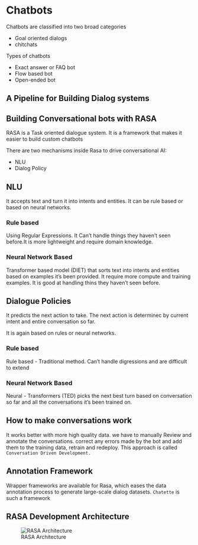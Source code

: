 # Chatbots
Chatbots are classified into two broad categories

* Goal oriented dialogs
* chitchats

Types of chatbots

* Exact answer or FAQ bot
* Flow based bot
* Open-ended bot


## A Pipeline for Building Dialog systems
[](/Images/dialog_system.png)


## Building Conversational bots with RASA

RASA is a Task oriented dialogue system. It is a framework that makes it easier to build custom chatbots

There are two mechanisms inside Rasa to drive conversational AI:

* NLU
* Dialog Policy

## NLU
It accepts text and turn it into intents and entities. It can be rule based or based on neural networks.

### Rule based
Using Regular Expressions.
It Can't handle things they haven't seen before.It is more lightweight and require domain knowledge.

### Neural Network Based
Transformer based model (DIET) that sorts text into intents and entities based on examples it's been provided. It require more compute and training examples. It is good at handling thins they haven't seen before.

## Dialogue Policies
It predicts the next action to take. The next action is determinec by current intent and entire conversation so far.

It is again based on rules or neural networks.

### Rule based
Rule based - Traditional method. Can't handle digressions and are difficult to extend

### Neural Network Based
Neural - Transformers (TED) picks the next best turn based on conversation so far and all the conversations it's been trained on.

## How to make conversations work
It works better with more high quality data.
we have to manually Review and annotate the conversations. correct any errors made by the bot and add them to the training data, retrain and redeploy.
This approach is called `Conversation Driven Development.`


## Annotation Framework
Wrapper frameworks are available for Rasa, which eases the data annotation process to generate large-scale dialog datasets. `Chatette` is such a framework

## RASA Development Architecture
![RASA Architecture](/Images/rasa_architecture.png)